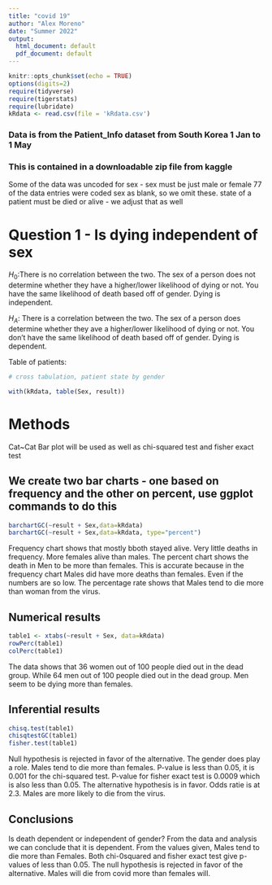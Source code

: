 ```yaml
---
title: "covid 19"
author: "Alex Moreno"
date: "Summer 2022"
output:
  html_document: default
  pdf_document: default
---
```


```r
knitr::opts_chunk$set(echo = TRUE)
options(digits=2)
require(tidyverse)
require(tigerstats)
require(lubridate)
kRdata <- read.csv(file = 'kRdata.csv')
```
### Data is from the Patient_Info dataset from South Korea 1 Jan to 1 May 
### This is contained in a downloadable zip file from kaggle

Some of the data was uncoded for sex - sex must be just male or female
77 of the data entries were coded sex  as blank, so we omit these.
state of a patient must be died or alive - we adjust that as well   
  
# Question 1 - Is dying independent of sex

$H_0$:There is no correlation between the two. The sex of a person does not determine whether they have a higher/lower likelihood of dying or not. You have the same likelihood of death based off of gender. Dying is independent. 

$H_A$: There is a correlation between the two. The sex of a person does determine whether they ave a higher/lower likelihood of dying or not. You don't have the same likelihood of death based off of gender. Dying is dependent. 



Table of patients:
```r

# cross tabulation, patient state by gender

with(kRdata, table(Sex, result))

```

# Methods

Cat~Cat
Bar plot will be used as well as chi-squared test and fisher exact test

## We create two bar charts - one based on frequency and the other on percent, use ggplot commands to do this


```r
barchartGC(~result + Sex,data=kRdata)
barchartGC(~result + Sex,data=kRdata, type="percent")
```

Frequency chart shows that mostly bboth stayed alive. Very little deaths in frequency. More females alive than males. The percent chart shows the death in Men to be more than females. This is accurate because in the frequency chart Males did have more deaths than females. Even if the numbers are so low. The percentage rate shows that Males tend to die more than woman from the virus.

  
## Numerical results

```r
table1 <- xtabs(~result + Sex, data=kRdata)
rowPerc(table1)
colPerc(table1)
```
The data shows that 36 women  out of 100 people died out in the dead group. While 64 men out of 100 people died out in the dead group. Men seem to be dying more than females.


## Inferential results 

```r
chisq.test(table1)
chisqtestGC(table1)
fisher.test(table1)
```

Null hypothesis is rejected in favor of the alternative. The gender does play a role. Males tend to die more than females. P-value is less than 0.05, it is 0.001 for the chi-squared test. P-value for fisher exact test is 0.0009 which is also less than 0.05. The alternative hypothesis is in favor. Odds ratie is at 2.3. Males are more likely to die from the virus.


## Conclusions

Is death dependent or independent of gender? From the data and analysis we can conclude that it is dependent. From the values given, Males tend to die more than Females. Both chi-0squared and fisher exact test give p-values of less than 0.05. The null hypothesis is rejected in favor of the alternative. Males will die from covid more than females will. 

